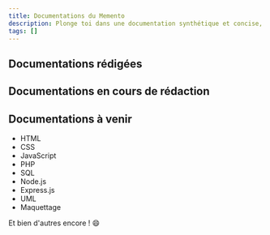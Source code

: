 ```yaml
---
title: Documentations du Memento
description: Plonge toi dans une documentation synthétique et concise, conçue pour les développeurs ou passionnés de l'information en quête de savoir !
tags: []
---
```



## Documentations rédigées

<QuickLinks>
  <QuickLink
    title="Git"
    description="Introduction et synthèse de l'outil Git"
    href="/docs/git"
    icon="git"
  />
  
  <QuickLink
    title="React"
    description="Introduction et synthèse de la bibliothèque React"
    href="/docs/react"
    icon="presets"
  />
</QuickLinks>

## Documentations en cours de rédaction

<QuickLinks>
  <QuickLink
    title="Merise"
    description="Introduction et synthèse de la méthode Merise"
    href="/docs/merise"
    icon="presets"
  />
</QuickLinks>

## Documentations à venir

- HTML
- CSS
- JavaScript
- PHP
- SQL
- Node.js
- Express.js
- UML
- Maquettage

Et bien d'autres encore ! 😄
